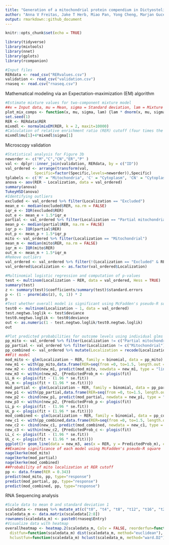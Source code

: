 ```yaml
---
title: "Generation of a mitochondrial protein compendium in Dictyostelium discoideum"
author: "Anna V Freitas, Jake T Herb, Miao Pan, Yong Cheng, Marjan Gucek, Tian Jin and Hong Xu"
output: rmarkdown::github_document
---
```


```r
knitr::opts_chunk$set(echo = TRUE)
```
```r
library(tidyverse)
library(mixtools)
library(nnet)
library(gplots)
library(rcompanion)
```
```r
#Input files
RERdata <- read_csv("RERvalues.csv")
validation <- read_csv("validation.csv")
rnaseq <- read.csv("rnaseq.csv")
```
Mathematical modeling via an Expectation-maximization (EM) algorithm
```r
#Estimate mixture values for two-component mixture model
##x = Input data, mu = Mean, sigma = Standard deviation, lam = Mixture weight
plot_mix_comps <- function(x, mu, sigma, lam) {lam * dnorm(x, mu, sigma)}
set.seed(1)
RER <- RERdata$RER
mixmdl <- normalmixEM(RER, k = 2, maxit=10000)
#Calculation of relative enrichment ratio (RER) cutoff (four times the standard deviation of curve 1 plus the mean of curve 1) for Figure 2d
mixmdl$mu[1]+4*mixmdl$sigma[1]
```
Microscopy validation
```r
#Statistical analysis for Figure 3b
neworder <- c("M","C","CN","ER","P" )
val <- dplyr::inner_join(validation, RERdata, by = c("ID"))
val_ordered <- arrange(transform(val,
             Specific=factor(Specific,levels=neworder)),Specific)
tplabels <- c('M' = "Mitochondria", 'C' = "Cytoplasm", 'CN' = "Cytoplasm and Nucleus", 'ER' = "Endoplasmic Reticulum", 'P' = "Puncta")
anova <- aov(RER ~ Localization, data = val_ordered)
summary(anova)
TukeyHSD(anova)
#Identifying outliers
excluded <- val_ordered %>% filter(Localization == "Excluded")
mean_e <- median(excluded$RER, na.rm = FALSE)
iqr_e <- IQR(excluded$RER)
out_e <- mean_e + 1.5*iqr_e
partial <- val_ordered %>% filter(Localization == "Partial mitochondrial")
mean_p <- median(partial$RER, na.rm = FALSE)
iqr_p <- IQR(partial$RER)
out_p <- mean_p + 1.5*iqr_p
mito <- val_ordered %>% filter(Localization == "Mitochondrial")
mean_m <- median(mito$RER, na.rm = FALSE)
iqr_m <- IQR(mito$RER)
out_m <- mean_m + 1.5*iqr_m
#Remove outliers 
val_ordered <- val_ordered %>% filter(!(Localization == "Excluded" & RER > out_e)) %>% filter(!(Localization == "Partial mitochondrial" & RER > out_p)) %>% filter(!(Localization == "Mitochondrial" & RER > out_m))
val_ordered$Localization <- as.factor(val_ordered$Localization)
```
```r
#Multinomial logistic regression and computation of p-values
test <- multinom(Localization ~ RER, data = val_ordered, Hess = TRUE)
summary(test)
z <- summary(test)$coefficients/summary(test)$standard.errors
p <- (1 - pnorm(abs(z), 0, 1)) * 2
p
#Test whether overall model is significant using McFadden's pseudo-R square
test0 <- multinom(Localization ~ 1, data = val_ordered)
test.negtwo.loglik <- test$deviance
test0.negtwo.loglik <- test0$deviance
out <- as.numeric(1 - test.negtwo.loglik/test0.negtwo.loglik)
out
```
```r
#Plot predicted probabilities for outcome levels using individual glms for Figure 3c
pp_mito <- val_ordered %>% filter(Localization != c("Partial mitochondrial")) %>% mutate(Localization = recode(Localization, "Mitochondrial" = "1", "Excluded" = "0"))
pp_partial <- val_ordered %>% filter(Localization != c("Mitochondrial")) %>% mutate(Localization = recode(Localization, "Partial Mitochondrial" = "1", "Excluded" = "0"))
pp_combined <- val_ordered %>% mutate(Localization = recode(Localization, "Partial Mitochondrial" = "1", "Mitochondrial" = "1", "Excluded" = "0"))
##Fit model
mod_mito <- glm(Localization ~ RER, family = binomial, data = pp_mito)
new_m1 <- with(pp_mito,data.frame(RER=seq(from =0, to=1.5, length.out = 100)))
new_m2 <- cbind(new_m1, predict(mod_mito, newdata = new_m1, type = "link", se = TRUE))
new_m3 <- within(new_m2, {PredictedProb_m <- plogis(fit)
LL_m <- plogis(fit - (1.96 * se.fit))
UL_m <- plogis(fit + (1.96 * se.fit))})
mod_partial <- glm(Localization ~ RER, family = binomial, data = pp_partial)
new_p1 <- with(pp_partial,data.frame(RER=seq(from =0, to=1.5, length.out = 100)))
new_p2 <- cbind(new_p1, predict(mod_partial, newdata = new_p1, type = "link", se = TRUE))
new_p3 <- within(new_p2, {PredictedProb_p <- plogis(fit) 
LL_p <- plogis(fit - (1.96 * se.fit))
UL_p <- plogis(fit + (1.96 * se.fit))})
mod_combined <- glm(Localization ~ RER, family = binomial, data = pp_combined)
new_c1 <- with(pp_combined,data.frame(RER=seq(from =0, to=1.5, length.out = 100)))
new_c2 <- cbind(new_c1, predict(mod_combined, newdata = new_c1, type = "link", se = TRUE))
new_c3 <- within(new_c2, {PredictedProb_c <- plogis(fit) 
LL_c <- plogis(fit - (1.96 * se.fit))
UL_c <- plogis(fit + (1.96 * se.fit))})
ggplot()+ geom_line(data = new_m3, aes(x = RER, y = PredictedProb_m), color = "#40ff00")+ geom_line(data = new_p3, aes(x = RER, y = PredictedProb_p), color = "gray")+ geom_line(data = new_c3, aes(x = RER, y = PredictedProb_c), color = "blue")+ geom_ribbon(data = new_m3, xmin=0, xmax=1.5, aes(x = RER, ymin = LL_m, ymax = UL_m), alpha = 0.2, fill = "#40ff00")+ geom_ribbon(data = new_p3, xmin=0, xmax=1.5, aes(x= RER, ymin = LL_p, ymax = UL_p), alpha = 0.2, fill = "gray")+ geom_ribbon(data = new_c3, xmin=0, xmax=1.5, aes(x= RER, ymin = LL_c, ymax = UL_c), alpha = 0.2, fill = "blue")+ labs(y = "Predicted Probability", x = "RER")+ geom_vline(xintercept = 0.343, lty = 2)+ scale_x_continuous(limits = c(0,1.5))+ scale_y_continuous(limits = c(0,1))+ theme(panel.background = element_blank()) 
##Examine significance of each model using McFadden's pseudo-R square
nagelkerke(mod_mito)
nagelkerke(mod_partial)
nagelkerke(mod_combined)
##Probability of mito localization at RER cutoff
pp <- data.frame(RER = 0.343)
predict(mod_mito, pp, type="response")
predict(mod_partial, pp, type="response")
predict(mod_combined, pp, type="response")
```

RNA Sequencing analysis
```r
#Scale data to mean 0 and standard deviation 1
scaledata <- rnaseq %>% mutate_at(c("t0", "t4", "t8", "t12", "t16", "t20", "t24"), ~(scale(.) %>% as.vector))
scaledata_m <- data.matrix(scaledata[2:8]) 
rownames(scaledata_m) <- paste0(rnaseq$Entry)
#Visualize data with heatmap
overallheatmap <- heatmap.2(scaledata_m, Colv = FALSE, reorderfun=function(d,w) reorder(d, w, agglo.FUN=mean),
  distfun=function(scaledata_m) dist(scaledata_m, method="euclidean"),
  hclustfun=function(scaledata_m) hclust(scaledata_m, method="ward.D2"), scale="row", col="bluered",trace="none",labRow=FALSE)
```
